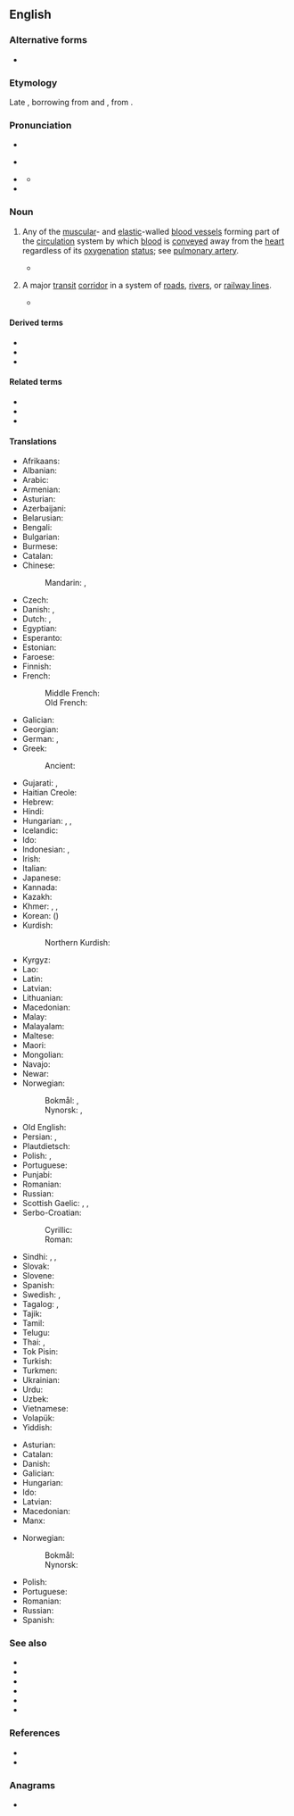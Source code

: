 ==English==
{{wikipedia}}

===Alternative forms===
* {{s|blood vessel}} {{alt|en|arteria}}

===Etymology===
Late {{inh|en|enm|arterie}}, borrowing from {{der|en|fro|artaire}} and {{der|en|la|artēria|t=a windpipe; an artery}}, from {{der|en|grc|ᾰ̓ρτηρῐ́ᾱ||windpipe; artery}}.

===Pronunciation===
* {{enPR|ärʹtəɹi}}
* {{a|RP}} {{IPA|en|/ˈɑː.tə.ɹi/}}
* {{a|GA}} {{IPA|en|/ˈɑɹ.təɹ.i/}}
** {{audio|en|en-us-artery.ogg|Audio (US)}}
* {{rhymes|en|ɑː(ɹ)təɹi}}

===Noun===
{{en-noun}}

# {{lb|en|anatomy}} Any of the [[muscular]]- and [[elastic]]-walled [[blood vessel]]s forming part of the [[circulation]] system by which [[blood]] is [[convey]]ed away from the [[heart]] regardless of its [[oxygenation]] [[status]]; see [[pulmonary artery]].
#* {{quote-journal|en|2013|month=July–August|[http://www.americanscientist.org/authors/detail/stephen-p-lownie Stephen P. Lownie]|author2=[http://www.americanscientist.org/authors/detail/david-m-pelz David M. Pelz]|Stents to Prevent Stroke|titleurl=https://www.americanscientist.org/article/stents-to-prevent-stroke|{{w|American Scientist}}|https://www.americanscientist.org|volume=101|number=4|doi=10.1511/2013.103.292|292|As we age, the major '''arteries''' of our bodies frequently become thickened with plaque, a fatty material with an oatmeal-like consistency that builds up along the inner lining of blood vessels. The reason plaque forms isn’t entirely known, but it seems to be related to high levels of cholesterol inducing an inflammatory response, which can also attract and trap more cellular debris over time.}}
#: {{hypo|en|alloartery|arteriole|endartery|microartery|Thesaurus:artery}}
# {{lb|en|transport}} A major [[transit]] [[corridor]] in a system of [[road]]s, [[river]]s, or [[railway line]]s.
#* {{quote-journal|en||date=2020 May 6|Graeme Pickering|Borders Railway: time for the next step|[[w:Rail (magazine)|Rail]]|https://www.railmagazine.com|52|The 98-mile Edinburgh-Carlisle 'Waverley Route' provided over a century of service as an Anglo-Scottish '''artery''', prior to its closure by British Rail, and its loss provoked anger in the [[Scottish Borders]].}}

====Derived terms====
* {{l|en|arterial}}
* {{l|en|arteritis}}
* {{l|en|arterylike}}

====Related terms====
* {{l|en|arterially}}
* {{l|en|[[arterio-]], [[arteri-]]}}
* {{l|en|arteriole}}

====Translations====
{{trans-top|blood vessel from the heart}}
* Afrikaans: {{t+|af|slagaar}}
* Albanian: {{t+|sq|arterie|f}}
* Arabic: {{t|ar|شِرْيَان|m}}
* Armenian: {{t+|hy|զարկերակ}}
* Asturian: {{t+|ast|arteria|f}}
* Azerbaijani: {{t+|az|arteriya}}
* Belarusian: {{t|be|артэ́рыя|f}}
* Bengali: {{t|bn|ধমনী}}
* Bulgarian: {{t+|bg|арте́рия|f}}
* Burmese: {{t+|my|သွေးလွှတ်ကြော}}
* Catalan: {{t+|ca|artèria|f}}
* Chinese:
*: Mandarin: {{t+|cmn|動脈}}, {{t+|cmn|动脉|tr=dòngmài}}
* Czech: {{t+|cs|tepna|f}}
* Danish: {{t+|da|pulsåre|c}}, {{t+|da|arterie|c}}
* Dutch: {{t+|nl|slagader|m}}, {{t+|nl|arterie|f}}
* Egyptian: {{t-egy|mt|h=D52:X1-T14-T14-X1:F51|f}}
* Esperanto: {{t|eo|arterio}}
* Estonian: {{t|et|arter}}
* Faroese: {{t|fo|lívæðr|f}}
* Finnish: {{t+|fi|valtimo}}
* French: {{t+|fr|artère|f}}
*: Middle French: {{t|frm|artere|f}}
*: Old French: {{t|fro|artere|f}}
* Galician: {{t+|gl|arteria|f}}
* Georgian: {{t|ka|არტერია}}
* German: {{t+|de|Arterie|f}}, {{t|de|Schlagader|f}}
* Greek: {{t+|el|αρτηρία|f}}
*: Ancient: {{t|grc|ἀρτηρία|f}}
* Gujarati: {{t|gu|ધમની|f}}, {{t|gu|ધોરી નસ|?}}
* Haitian Creole: {{t|ht|atè}}
* Hebrew: {{t+|he|עוֹרֶק|m}}
* Hindi: {{t+|hi|धमनी|f}}
* Hungarian: {{t+|hu|artéria}}, {{t+|hu|ütőér}}, {{t+|hu|verőér}}
* Icelandic: {{t+|is|slagæð|f}}
* Ido: {{t+|io|arterio}}
* Indonesian: {{t+|id|pembuluh nadi}}, {{t+|id|arteri}}
* Irish: {{t|ga|artaire|m}}
* Italian: {{t+|it|arteria|f}}
* Japanese: {{t+|ja|動脈|tr=どうみゃく, dōmyaku}}
* Kannada: {{t+|kn|ಅಪಧಮನಿ}}
* Kazakh: {{t|kk|артерия}}
* Khmer: {{t|km|សរសៃឈាមក្រហម|tr=sɑɑ say cʰiem krɑhɑɑm}}, {{t+|km|រោហិណី|tr=roohe’nii}} {{qualifier|formal}}, {{t|km|សួស|tr=suəh}}
* Korean: {{t+|ko|동맥}} ({{t+|ko|動脈}})
* Kurdish:
*: Northern Kurdish: {{t+|kmr|xwînber|f}}
{{trans-mid}}
* Kyrgyz: {{t+|ky|артерия}}
* Lao: {{t|lo|ເສັ້ນເລືອດແດງ}}
* Latin: {{t|la|artēria|f}}
* Latvian: {{t|lv|artērija|f}}
* Lithuanian: {{t|lt|arterija|f}}
* Macedonian: {{t|mk|артерија|f}}
* Malay: {{t+|ms|arteri}}
* Malayalam: {{t|ml|ധമനികൾ}}
* Maltese: {{t|mt|arterja}}
* Maori: {{t|mi|ia tuku}}
* Mongolian: {{t|mn|гол судас}}
* Navajo: {{t|nv|atsʼoos łichíʼígíí}}
* Newar: {{t|new|धमनी}}
* Norwegian:
*: Bokmål: {{t+|nb|arterie|m}}, {{t|nb|pulsåre|m|f}}
*: Nynorsk: {{t|nn|arterie|m}}, {{t|nn|pulsåre|f}}
* Old English: {{t|ang|ǣdre|f}}
* Persian: {{t+|fa|شریان|tr=šaryân}}, {{t+|fa|سرخرگ|tr=sorxrag}}
* Plautdietsch: {{t|pdt|Oda|f}}
* Polish: {{t+|pl|tętnica|f}}, {{t+|pl|arteria|f}}
* Portuguese: {{t+|pt|artéria|f}}
* Punjabi: {{t|pa|ਧਮਣੀ|?}}
* Romanian: {{t+|ro|arteră|f}}
* Russian: {{t+|ru|арте́рия|f|tr=artɛ́rija}}
* Scottish Gaelic: {{t|gd|cuisle|f}}, {{t|gd|cuisle-fhala|f}}, {{t|gd|cuisle-mhòr|f}}
* Serbo-Croatian:
*: Cyrillic: {{t|sh|а̀рте̄рија|f}}
*: Roman: {{t+|sh|àrtērija|f}}
* Sindhi: {{t|sd|रग॒|?}}, {{t|sd|शरियान|?}}, {{t|sd|धमनी|?}}
* Slovak: {{t+|sk|tepna|f}}
* Slovene: {{t+|sl|arterija|f}}
* Spanish: {{t+|es|arteria|f}}
* Swedish: {{t+|sv|artär|c}}, {{t+|sv|pulsåder|c}}
* Tagalog: {{t|tl|luwasdaluyan}}, {{t|tl|arterya}}
* Tajik: {{t+|tg|сурхраг}}
* Tamil: {{t+|ta|தமனி}}
* Telugu: {{t+|te|ధమని}}
* Thai: {{t|th|เส้นเลือดแดง}}, {{t|th|หลอดเลือดแดง}}
* Tok Pisin: {{t|tpi|mambu bilong blut}}
* Turkish: {{t+|tr|arter}}
* Turkmen: {{t+|tk|arteriýa}}
* Ukrainian: {{t+|uk|арте́рія|f}}
* Urdu: {{t|ur|شریان|?}}
* Uzbek: {{t+|uz|arteriya}}
* Vietnamese: {{t+|vi|động mạch}}
* Volapük: {{t+|vo|ratär}}
* Yiddish: {{t|yi|אַרטעריע|f}}
{{trans-bottom}}

{{trans-top|major transit corridor}}
* Asturian: {{t+|ast|arteria|f}}
* Catalan: {{t+|ca|artèria|f}}
* Danish: {{t+|da|åre|c}}
* Galician: {{t+|gl|arteria|f}}
* Hungarian: {{t+|hu|főútvonal}}
* Ido: {{t+|io|arterio}}
* Latvian: {{t|lv|artērija|f}}
* Macedonian: {{t|mk|артерија|f}}
* Manx: {{t|gv|ard-raad mooar|m}}
{{trans-mid}}
* Norwegian:
*: Bokmål: {{t+|nb|åre|m|f}}
*: Nynorsk: {{t|nn|åre|f}}
* Polish: {{t+|pl|arteria|f}}
* Portuguese: {{t+|pt|artéria|f}}
* Romanian: {{t+|ro|arteră|f}}
* Russian: {{t+|ru|арте́рия|f|tr=artɛ́rija}}
* Spanish: {{t+|es|arteria|f}}
{{trans-bottom}}

===See also===
* {{l|en|aorta}}
* {{l|en|A-road}}
* {{l|en|atheroma}}
* {{l|en|capillary}}
* {{l|en|circulatory system}}
* {{l|en|vein}}

===References===
* {{R:Lexico}}
* {{R:MWO}}

===Anagrams===
* {{anagrams|en|a=aerrty|rarety}}

{{cln|en|words suffixed with -y}}